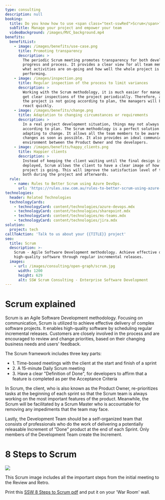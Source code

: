 ```yaml
---
type: consulting
description: null
booking:
  title: Do you know how to use <span class="text-sswRed">Scrum</span>?
  subTitle: Manage your project and empower your team
  videoBackground: /images/MVC_background.mp4
benefits:
  benefitList:
    - image: /images/benefits/use-case.png
      title: Promoting transparency
      description: >
        The periodic Scrum meeting promotes transparency for both development
        progress and process. It provides a clear view for all team members of
        what activities are on-going and how well the whole project is
        performing.
    - image: /images/inspection.png
      title: Regular inspection of the process to limit variances
      description: >
        Working with the Scrum methodology, it is much easier for managers to
        get clear inspections of the project periodically. Therefore, any time
        the project is not going according to plan, the managers will be able to
        react quickly.
    - image: /images/benefits/change.png
      title: Adaptation to changing circumstances or requirements
      description: >
        In a real project development situation, things may not always go
        according to plan. The Scrum methodology is a perfect solution for
        adapting to change. It allows all the team members to be aware of any
        changes as soon as possible. It also provides an ideal communication
        environment between the Product Owner and the developers.
    - image: /images/benefits/happy_clients.png
      title: Happier clients
      description: >
        Instead of keeping the client waiting until the final design is
        deployed, Scrum allows the client to have a clear image of how well the
        project is going. This will improve the satisfaction level of the client
        both during the project and afterwards.
  rule:
    - name: Rules to Better Scrum using Azure DevOps.
      url: 'https://rules.ssw.com.au/rules-to-better-scrum-using-azure-devops'
technologies:
  header: Related Technologies
  technologyCards:
    - technologyCard: content/technologies/azure-devops.mdx
    - technologyCard: content/technologies/sharepoint.mdx
    - technologyCard: content/technologies/ms-teams.mdx
    - technologyCard: content/technologies/jira.mdx
solution:
  project: tech
callToAction: 'Talk to us about your {{TITLE}} project'
seo:
  title: Scrum
  description: >-
    Scrum - Agile Software Development methodology. Achieve effective delivery,
    high-quality software through regular incremental releases.
  images:
    - url: /images/consulting/open-graph/scrum.jpg
      width: 1200
      height: 629
      alt: SSW Scrum Consulting - Enterprise Software Development
---
```


# **Scrum** explained

<VideoEmbed url="https://www.youtube.com/watch?v=xOvFK328C_Q" />

Scrum is an Agile Software Development methodology. Focusing on communication, Scrum is utilized to achieve effective delivery of complex software projects. It enables high-quality software by scheduling regular incremental releases. Customers are closely involved in the process and are encouraged to review and change priorities, based on their changing business needs and users' feedback.

The Scrum framework includes three key parts:

* 1\.  Time-boxed meetings with the client at the start and finish of a sprint
* 2\. A 15-minute Daily Scrum meeting
* 3\. Have a clear "Definition of Done", for developers to affirm that a feature is completed as per the Acceptance Criteria

In Scrum, the client, who is also known as the Product Owner, re-prioritizes tasks at the beginning of each sprint so that the Scrum team is always working on the most important features of the product. Meanwhile, the Scrum will be facilitated by a Scrum Master who is accountable for removing any impediments that the team may face.

Lastly, the Development Team should be a self-organized team that consists of professionals who do the work of delivering a potentially releasable Increment of "Done" product at the end of each Sprint. Only members of the Development Team create the Increment.

# 8 Steps to Scrum

![](/images/scrum-image.png)

This Scrum image includes all the important steps from the initial meeting to the Review and Retro.

Print this [SSW 8 Steps to Scrum pdf](https://www.ssw.com.au/rules/0ef97aa870137fa7707203e76d895349/8StepstoScrum-v2.pdf) and put it on your 'War Room' wall.
